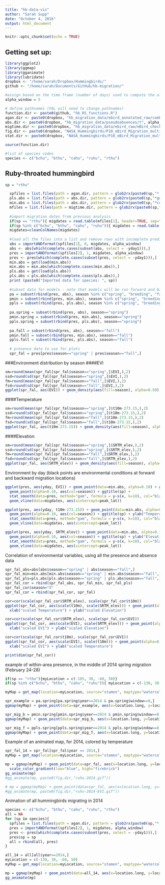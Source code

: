 ```yaml
---
title: "hb-data-vis"
author: "Sarah Supp"
date: "October 4, 2016"
output: html_document
---
```


```r
knitr::opts_chunk$set(echo = TRUE)
```

## Getting set up:

```r
library(ggplot2)
library(ggmap)
library(gganimate)
library(lubridate)
dropbox <- "/home/sarah/Dropbox/Hummingbirds/"
github <- "/home/sarah/Documents/GitHub/hb-migration/"

#assign based on the time frame (number of days) used to compute the alpha hulls
alpha_window = 5

# define pathnames (FAL will need to change pathnames)
function.dir <- paste0(github, "hb_RS_functions.R")
agan.dir <- paste0(dropbox, "hb_migration_data/ebird_annotated_raw/combined/")
abs.dir <- paste0(dropbox, "hb_migration_data/pseudoabsences/t", alpha_window, "/annotated/")
migtime.dir <- paste0(dropbox, "hb_migration_data/ebird_raw/eBird_checklists_2008-2014/aggregate_by_species/")
fig.dir <- paste0(dropbox, "NASA_Hummingbirds/P10_eBird_Migration_multiple topics/2-Mechanisms/figures/")
stat.dir <- paste0(dropbox, "NASA_Hummingbirds/P10_eBird_Migration_multiple topics/2-Mechanisms/stat-tests/")

source(function.dir) 

#list of species codes
species <- c("bchu", "bthu", "cahu", "ruhu", "rthu")
```


## Ruby-throated hummingbird

```r
sp = "rthu"

  spfiles = list.files(path = agan.dir, pattern = glob2rx(paste0(sp,"*.RData")), recursive=FALSE, full.names=TRUE)
  pls.abs = list.files(path = abs.dir, pattern = glob2rx(paste0(sp,"*goingto.rda")), recursive=FALSE, full.names=TRUE)
  min.abs = list.files(path = abs.dir, pattern = glob2rx(paste0(sp,"*comingfrom.rda")), recursive=FALSE, full.names=TRUE)
  mfiles = list.files(path = migtime.dir, pattern = glob2rx(paste0(sp,"*migration*")), recursive=FALSE, full.names=TRUE)
  
  #import migration dates from previous analysis
  if(sp == "rthu"){ migdates = read.table(mfiles[1], header=TRUE, sep=",", quote="", fill=TRUE, as.is=TRUE, comment.char="")}
  if(sp %in% c("bchu", "bthu", "cahu", "ruhu")){ migdates = read.table(mfiles[2], header=TRUE, sep=",", quote="", fill=TRUE, as.is=TRUE, comment.char="")}
  migdates=cleanColNames(migdates)
  
  #load all the files into a list and remove rows with incomplete predictors
  abs = importANDformat(spfiles[1], 0, migdates, alpha_window)
  abs <- abs[which(complete.cases(subset(abs, select = -yday1))),]
  pres = importANDformat(spfiles[2], 1, migdates, alpha_window)
  pres <- pres[which(complete.cases(subset(pres, select = -yday1))),]
  min.abs = get(load(min.abs))
  min.abs = min.abs[which(complete.cases(min.abs)),]
  pls.abs = get(load(pls.abs))
  pls.abs = pls.abs[which(complete.cases(pls.abs)),]
  print (paste0("Imported data for species: ", sp))
  
  #subset data for models - note that models will be run forward and backwards within a season
  pa = subset(rbind(pres, abs), season %in% c("spring", "breeding", "fall"))
  pmin = subset(rbind(pres, min.abs), season %in% c("spring", "breeding", "fall"))
  ppls = subset(rbind(pres, pls.abs), season %in% c("spring", "breeding", "fall"))
  
  pa.spring = subset(rbind(pres, abs), season=="spring")
  pmin.spring = subset(rbind(pres, min.abs), season=="spring")
  ppls.spring = subset(rbind(pres, pls.abs), season=="spring")
  
  pa.fall = subset(rbind(pres, abs), season=="fall")
  pmin.fall = subset(rbind(pres, min.abs), season=="fall")
  ppls.fall = subset(rbind(pres, pls.abs), season=="fall")
  
  # presence data to use for plots
  spr_fal = pres[pres$season=="spring" | pres$season=="fall",]
```

###Environment distribution by season
####EVI
```r
sm=round(mean(spr_fal[spr_fal$season=="spring",]$EVI,),2)
ssd=round(sd(spr_fal[spr_fal$season=="spring",]$EVI,),2)
fm=round(mean(spr_fal[spr_fal$season=="fall",]$EVI,),2)
fsd=round(sd(spr_fal[spr_fal$season=="fall",]$EVI,),2)
ggplot(spr_fal, aes(EVI)) + geom_density(aes(fill=season), alpha=0.50) + ggtitle(paste0("spr (",sm,", ",ssd,") aut (",fm,", ",fsd,")"))
```

####Temperature
```r
sm=round(mean(spr_fal[spr_fal$season=="spring",]$t10m-273.15,),2)
ssd=round(sd(spr_fal[spr_fal$season=="spring",]$t10m-273.15,),2)
fm=round(mean(spr_fal[spr_fal$season=="fall",]$t10m-273.15,),2)
fsd=round(sd(spr_fal[spr_fal$season=="fall",]$t10m-273.15,),2)
ggplot(spr_fal, aes(t10m-273.15)) + geom_density(aes(fill=season), alpha=0.50) + ggtitle(paste0("spr (",sm,", ",ssd,") aut (",fm,", ",fsd,")")) + xlab("Celsius")
```

####Elevation
```r
sm=round(mean(spr_fal[spr_fal$season=="spring",]$SRTM_elev,),2)
ssd=round(sd(spr_fal[spr_fal$season=="spring",]$SRTM_elev,),2)
fm=round(mean(spr_fal[spr_fal$season=="fall",]$SRTM_elev,),2)
fsd=round(sd(spr_fal[spr_fal$season=="fall",]$SRTM_elev,),2)
ggplot(spr_fal, aes(SRTM_elev)) + geom_density(aes(fill=season), alpha=0.50) + ggtitle(paste0("spr (",sm,", ",ssd,") aut (",fm,", ",fsd,")")) + xlab("Elevation (m)")
```

Environment by day (black points are environmental conditions at forward and backward migration locations)
```r
ggplot(pres, aes(yday, EVI)) + geom_point(data=min.abs, alpha=0.10) + geom_point(data=pls.abs, alpha=0.10) + 
  geom_point(alpha=0.10, aes(col=season)) + ggtitle(sp) +
  stat_smooth(data=pres, method="gam", formula = y~s(x, k=10), col="black") + 
  geom_vline(data=migdates, aes(xintercept=peak_lat))

ggplot(pres, aes(yday, t10m-273.15)) + geom_point(data=min.abs, alpha=0.10) + geom_point(data=pls.abs, alpha=0.10) + 
  geom_point(alpha=0.10, aes(col=season)) + ggtitle(sp) + ylab("Temperature at 10 m (C)") +
  stat_smooth(data=pres, method="gam", formula = y~s(x, k=10), col="black") + 
  geom_vline(data=migdates, aes(xintercept=peak_lat))

ggplot(pres, aes(yday, SRTM_elev)) + geom_point(data=min.abs, alpha=0.10) + geom_point(data=pls.abs, alpha=0.10) + 
  geom_point(alpha=0.10, aes(col=season)) + ggtitle(sp) + ylab("Elevation (m)") +
  stat_smooth(data=pres, method="gam", formula = y~s(x, k=10), col="black") + 
  geom_vline(data=migdates, aes(xintercept=peak_lat))
```

Correlation of environmental variables, using all the presence and absence data
```r
spr_fal_abs=abs[abs$season=="spring" | abs$season=="fall",]
spr_fal_min=min.abs[min.abs$season=="spring" | min.abs$season=="fall",]
spr_fal_pls=pls.abs[pls.abs$season=="spring" | pls.abs$season=="fall",]
spr_fal_cor = rbind(spr_fal_abs, spr_fal_min, spr_fal_pls)
spr_fal_cor$season="X"
spr_fal_cor = rbind(spr_fal_cor, spr_fal)

cor=cor(scale(spr_fal_cor$SRTM_elev), scale(spr_fal_cor$t10m))
ggplot(spr_fal_cor, aes(scale(t10m), scale(SRTM_elev))) + geom_point(alpha=0.10, aes(col=season)) + ggtitle(paste0("Pearson Correlation = ", round(cor,2))) + 
  xlab("scaled Temperature") + ylab("scaled Elevation")

cor=cor(scale(spr_fal_cor$SRTM_elev), scale(spr_fal_cor$EVI))
ggplot(spr_fal_cor, aes(scale(EVI), scale(SRTM_elev))) + geom_point(alpha=0.10, aes(col=season)) + ggtitle(paste0("Pearson Correlation = ", round(cor,2))) + 
  xlab("scaled EVI") + ylab("scaled Elevation")

cor=cor(scale(spr_fal_cor$t10m), scale(spr_fal_cor$EVI))
ggplot(spr_fal_cor, aes(scale(EVI), scale(t10m))) + geom_point(alpha=0.10, aes(col=season)) + ggtitle(paste0("Pearson Correlation = ", round(cor,2))) + 
  xlab("scaled EVI") + ylab("scaled Temperature")

print(dim(spr_fal_cor))
```

example of within-area presence, in the middle of 2014 spring migration (February 24-28)
```r
if(sp == "rthu"){myLocation = c(-105, 30, -60, 50)}
if(sp %in% c("bchu", "bthu", "cahu", "ruhu")){ myLocation = c(-130, 30, -105, 50)}

myMap = get_map(location=myLocation, source="stamen", maptype="watercolor", crop=FALSE)

spr_example = pa.spring[pa.spring$year==2014 & pa.spring$window==8,]
ggmap(myMap) + geom_point(data=spr_example, aes(x=location.long, y=location.lat, col=pres))

spr_mig_b = pmin.spring[pmin.spring$year==2014 & pmin.spring$window==8,]
ggmap(myMap) + geom_point(data=spr_mig_b, aes(x=location.long, y=location.lat, col=pres))

spr_mig_f = ppls.spring[ppls.spring$year==2014 & ppls.spring$window==8,]
ggmap(myMap) + geom_point(data=spr_mig_f, aes(x=location.long, y=location.lat, col=SRTM_elev))
```

Example of an animated map, for 2014, colored by temperature
```r

spr_fal_14 = spr_fal[spr_fal$year == 2014,]
myMap = get_map(location=myLocation, source="stamen", maptype="watercolor", crop=FALSE)

mp = ggmap(myMap) + geom_point(data=spr_fal, aes(x=location.long, y=location.lat, frame=window, col=t10m-273.15)) + 
  scale_color_gradient(low="blue", high="firebrick") 
gg_animate(mp)
#gg_animate(mp, paste0(fig.dir,"ruhu-2014.gif"))

# mp = ggmap(myMap) + geom_point(data=spr_fal, aes(x=location.long, y=location.lat, frame=window, col=EVI)) + scale_color_gradient(low="moccasin", high="chartreuse4")
#gg_animate(mp, paste0(fig.dir,"ruhu-2014-EVI.gif"))
```


Animation of all hummingbirds migrating in 2014
```r
species <- c("bchu", "bthu", "cahu", "ruhu", "rthu")
all = NA
for (sp in species){ 
  spfiles = list.files(path = agan.dir, pattern = glob2rx(paste0(sp,"*.RData")), recursive=FALSE, full.names=TRUE)
  pres = importANDformat(spfiles[2], 1, migdates, alpha_window)
  pres <- pres[which(complete.cases(subset(pres, select = -yday1))),]
  pres$sp = sp
  all = rbind(all, pres)
}

all_14 = all[all$year==2014,]
myLocation = c(-130, 30, -60, 50)
myMap = get_map(location=myLocation, source="stamen", maptype="watercolor", crop=FALSE)

mp = ggmap(myMap) + geom_point(data=all_14, aes(x=location.long, y=location.lat, frame=month, col=sp), alpha=0.5)
gg_animate(mp)

```
